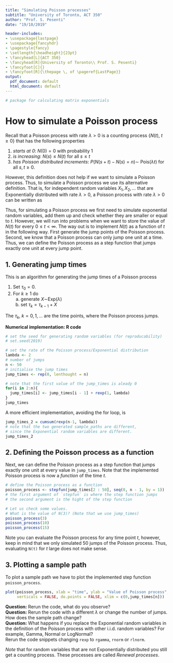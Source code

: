 ```yaml
---
title: "Simulating Poisson processes"
subtitle: "University of Toronto, ACT 350"
author: "Prof. S. Pesenti"
date: "19/10/2019"

header-includes:
- \usepackage{lastpage}
- \usepackage{fancyhdr}
- \pagestyle{fancy}
- \setlength{\headheight}{23pt}
- \fancyhead[L]{ACT 350}
- \fancyhead[R]{University of Toronto\\ Prof. S. Pesenti}
- \fancyfoot[C]{}
- \fancyfoot[R]{\thepage \, of \pageref{LastPage}}
output:
  pdf_document: default
  html_document: default
---
```

```r
# package for calculating matrix exponentials
```


# How to simulate a Poisson process


Recall that a Poisson process with rate $\lambda >0$ is a counting process $\{ N(t), ~t \geq 0\}$ that has the following properties


1. *starts at 0*: $N(0) = 0$ with probability 1    
2. *is increasing*: $N(s)  \leq N(t)$ for all $s \leq t$    
3. *has Poisson distributed increments*: $P(N(s + t) - N(s) = n) \sim$ Pois($\lambda t$) for all $s,t \geq 0$.     


However, this definition does not help if we want to simulate a Poisson process. Thus, to simulate a Poisson process we use its alternative definition. That is, for independent random variables $X_1, X_2, \ldots$ that are Exponentially distributed with rate $\lambda>0$, a Poisson process with rate $\lambda>0$ can be written as
\begin{equation*}
N(t) = \max\Big\{ n \in \mathbb{N} ~\Big|~ \sum_{i = 1}^n X_i \leq t \Big\}, \quad \text{for all } t \geq 0.
\end{equation*}


Thus, for simulating a Poisson process we first need to simulate exponential random variables, add them up and check whether they are smaller or equal to $t$. However, we will run into problems when we want to store the value of $N(t)$ for every $0 \leq t < \infty$. The way out is to implement $N(t)$ as a function of $t$ in the following way. First generate the jump points of the Poisson process. Second, we know that a Poisson process can only jump one unit at a time. Thus, we can define the Poisson process as a step function that jumps exactly one unit at every jump point. 


## 1. Generating jump times
This is an algorithm for generating the jump times of a Poisson process    


1. Set $\tau_0 = 0$.     
2. For $k \geq 1$ do     
    a) generate $X \sim$Exp($\lambda$)      
    b) set $\tau_k = \tau_{k - 1} + X$    

The $\tau_k, ~ k = 0, 1, \ldots$ are the time points, where the Poisson process jumps. 


**Numerical implementation: R code**
```r
# set the seed for generating random variables (for reproducability) 
# set.seed(2019)

# set the rate of the Poisson process/Exponential distribution
lambda <- 2
# number of jumps 
n <- 50
# initialise the jump times
jump_times <- rep(0, lenthought = n)

# note that the first value of the jump_times is aleady 0
for(i in 2:n){
  jump_times[i] <- jump_times[i - 1] + rexp(1, lambda)
}
jump_times
```


A more efficient implementation, avoiding the for loop, is 
```r
jump_times_2 = cumsum(rexp(n-1, lambda))
# note that the two generated sample_paths are different, 
# since the Exponential random variables are different.
jump_times_2
```

## 2. Defining the Poisson process as a function

Next, we can define the Poisson process as a step function that jumps exactly one unit at every value in `jump_times`. Note that the implemented Poisson process is now a *function* of the time $t$.   
```r
# define the Poisson process as a function
poisson_process <- stepfun(jump_times[2 : 50], seq(0, n - 1, by = 1))
# the first argument of `stepfun` is where the step function jumps
# the second argument is the hight of the step function

# Let us check some values.
# What is the value of N(3)? (Note that we use jump_times)
poisson_process(3)
poisson_process(10)
poisson_process(15)

```


Note you can evaluate the Poisson process for any time point $t$, however, keep in mind that we only simulated 50 jumps of the Poisson process. Thus, evaluating `N(t)` for $t$ large does not make sense. 

## 3. Plotting a sample path

To plot a sample path we have to plot the implemented step function `poisson_process`. 
```r
plot(poisson_process, xlab = "time", ylab = "Value of Poisson process", main = NULL,
     verticals = FALSE, do.points = FALSE, xlim = c(0,jump_times[n]))

```

**Question:** Rerun the code, what do you observe?     
**Question:** Rerun the code with a different $\lambda$ or change the number of jumps. How does the sample path change?      
**Question:** What happens if you replace the Exponential random variables in the definition of the Poisson process with other i.i.d. random variables? For example, Gamma, Normal or LogNormal?    
Rerun the code snippets changing `rexp` to `rgamma`, `rnorm` or `rlnorm`.    

*Note* that for random variables that are not Exponentially distributed you still get a counting process. These processes are called *Renewal processes*. 









